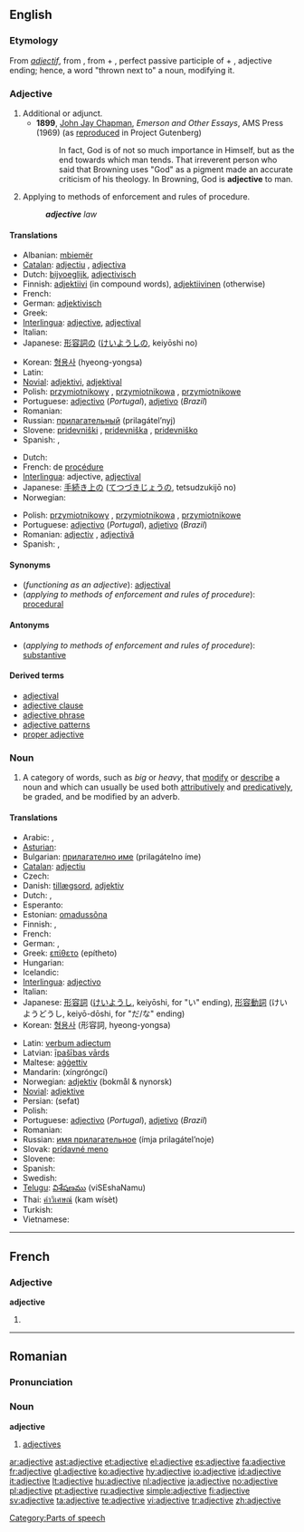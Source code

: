 ==English==

===Etymology===
From {{OF.}} ''[[adjectif]]'', from {{L.}} {{term|adiectivum|adiectīvum|lang=la}}, from {{term|ad||next to|lang=la}} + {{term|iectus|-iect-|lang=la}}, perfect passive participle of {{term|iacio|iaciō|throw|lang=la}} + {{term|-ivus|-īvus|lang=la}}, adjective ending; hence, a word "thrown next to" a noun, modifying it.

===Adjective===
{{en-adj|-|-}}

# Additional or adjunct.
#* '''1899''', [[w:John Jay Chapman|John Jay Chapman]], ''Emerson and Other Essays'', AMS Press (1969) (as [http://www.gutenberg.org/etext/13088 reproduced] in Project Gutenberg)
#*: In fact, God is of not so much importance in Himself, but as the end towards which man tends. That irreverent person who said that Browning uses "God" as a pigment made an accurate criticism of his theology. In Browning, God is '''adjective''' to man.
# {{law}} Applying to methods of enforcement and rules of procedure.
#: '''''adjective''' law''

====Translations====
{{trans-top|functioning as an adjective}}
* Albanian: [[mbiemër]]
* [[Catalan]]: [[adjectiu]] {{m}}, [[adjectiva]] {{f}}
* Dutch: [[bijvoeglijk]], [[adjectivisch]]
* Finnish: [[adjektiivi]] (in compound words), [[adjektiivinen]] (otherwise)
* French: {{t+|fr|adjectif}}
* German: [[adjektivisch]]
* Greek: {{t+|el|επιθετικός|tr=epithetikós|sc=Grek}}
* [[Interlingua]]: [[adjective#Interlingua|adjective]], [[adjectival]]
* Italian: {{t+|it|aggettivale}}
* Japanese: [[形容詞]]の ([[けいようし]]の, keiyōshi no)
{{trans-mid}}
* Korean: [[형용사]] (hyeong-yongsa)
* Latin: {{t-|la|adjectivum}}
* [[Novial]]: [[adjektivi]], [[adjektival]]
* Polish: [[przymiotnikowy]] {{m}}, [[przymiotnikowa]] {{f}}, [[przymiotnikowe]] {{n}}
* Portuguese: [[adjectivo]] (''Portugal''), [[adjetivo]] (''Brazil'')
* Romanian: {{t-|ro|adjectival}}
* Russian: [[прилaгaтeльный]] (prilagátel’nyj)
* Slovene: [[pridevniški]] {{m}}, [[pridevniška]] {{f}}, [[pridevniško]] {{n}}
* Spanish: {{t+|es|adjetivo|m}}, {{t-|es|adjetiva|f}}
{{trans-bottom}}

{{trans-top|methods of enforcement and rules of procedure}}
* Dutch: {{t-|nl|formeel}}
* French: de [[procédure]]
* [[Interlingua]]: adjective, [[adjectival]]
* Japanese: [[手続き上]]の ([[てつづきじょう]]の, tetsudzukijō no)
* Norwegian: {{t+|no|adjektiv}}
{{trans-mid}}
* Polish: [[przymiotnikowy]] {{m}}, [[przymiotnikowa]] {{f}}, [[przymiotnikowe]] {{n}}
* Portuguese: [[adjectivo]] (''Portugal''), [[adjetivo]] (''Brazil'')
* Romanian: [[adjectiv]] {{m}}, [[adjectivă]] {{f}}
* Spanish: {{t+|es|adjetivo|m}}, {{t-|es|adjetiva|f}}
{{trans-bottom}}

====Synonyms====
* (''functioning as an adjective''): [[adjectival]]
* (''applying to methods of enforcement and rules of procedure''): [[procedural]]

====Antonyms====
* (''applying to methods of enforcement and rules of procedure''): [[substantive]]

====Derived terms====
* [[adjectival]]
* [[adjective clause]]
* [[adjective phrase]]
* [[adjective patterns]]
* [[proper adjective]]

===Noun===
{{wikipedia}}
{{en-noun}}

# {{grammar}} A category of words, such as ''big'' or ''heavy'', that [[modify]] or [[describe]] a noun and which can usually be used both [[attributively]] and [[predicatively]], be graded, and be modified by an adverb.

====Translations====
{{trans-top|(grammar) a category of words that modify or describe a noun}}
* Arabic: {{Arab|[[نعت]]}} {{IPAchar|(naʕt)}} {{m}}, {{Arab|[[صفة]]}} {{IPAchar|(ʂífa)}} {{f}}
* [[Asturian]]: {{t+|ast|axetivu|m|xs=Asturian}}
* Bulgarian: [[прилагателно име]] (prilagátelno íme) {{n}}
* [[Catalan]]: [[adjectiu]] {{m}}
* Czech: {{t-|cs|přídavné jméno|n}}
* Danish: [[tillægsord]], [[adjektiv]]
* Dutch: {{t+|nl|bijvoeglijk naamwoord|n}}, {{t+|nl|adjectief|n}}
* Esperanto: {{t-|eo|adjektivo|xs=Esperanto}}
* Estonian: [[omadussõna]]
* Finnish: {{t+|fi|adjektiivi}}, {{t+|fi|laatusana}}
* French: {{t+|fr|adjectif|m}}
* German: {{t+|de|Adjektiv|n}}, {{t+|de|Eigenschaftswort|n}}
* Greek: [[επίθετο]] (epítheto) {{n}}
* Hungarian: {{t+|hu|melléknév}}
* Icelandic: {{t+|is|lýsingarorð|n}}
* [[Interlingua]]: [[adjectivo]]
* Italian: {{t+|it|aggettivo|m}}
* Japanese: [[形容詞]] ([[けいようし]], keiyōshi, for "い" ending), [[形容動詞]] (けいようどうし, keiyō-dōshi, for "だ/な" ending)
* Korean: [[형용사]] (形容詞, hyeong-yongsa)
{{trans-mid}}
* Latin: [[verbum adiectum]] {{n}}
* Latvian: [[īpašības vārds]] {{m}}
* Maltese: [[aġġettiv]]
* Mandarin: {{zh-ts|[[形容詞]]|[[形容词]]}} (xíngróngcí)
* Norwegian: [[adjektiv]] (bokmål & nynorsk)
* [[Novial]]: [[adjektive]]
* Persian: {{fa-Arab|[[صفت]]}} (sefat)
* Polish: {{t+|pl|przymiotnik|m}}
* Portuguese: [[adjectivo]] (''Portugal''), [[adjetivo]] (''Brazil'')
* Romanian: {{t+|ro|adjectiv|n}}
* Russian: [[имя прилaгaтeльнoe]] (ímja prilagátel’noje) {{n}}
* Slovak: [[prídavné meno]] {{n}}
* Slovene: {{t+|sl|pridevnik|m}}
* Spanish: {{t+|es|adjetivo|m}}
* Swedish: {{t+|sv|adjektiv|n}}
* [[Telugu]]: [[విశేషణము]] (viSEshaNamu)
* Thai: [[คำวิเศษณ์]] (kam wísèt)
* Turkish: {{t+|tr|sıfat}}
* Vietnamese: {{t+|vi|tính từ|xs=Vietnamese}}
{{trans-bottom}}

[[Category:Parts of speech]]

----

==French==

===Adjective===
'''adjective'''

# {{feminine of|adjectif|lang=French}}

----

==Romanian==

===Pronunciation===
{{IPA|[ad.ʒek'ti.ve]|lang=ro}}

===Noun===
'''adjective''' {{n|p}}

# {{plural of|adjectiv|lang=Romanian}} [[adjectives]]

[[ar:adjective]]
[[ast:adjective]]
[[et:adjective]]
[[el:adjective]]
[[es:adjective]]
[[fa:adjective]]
[[fr:adjective]]
[[gl:adjective]]
[[ko:adjective]]
[[hy:adjective]]
[[io:adjective]]
[[id:adjective]]
[[it:adjective]]
[[lt:adjective]]
[[hu:adjective]]
[[nl:adjective]]
[[ja:adjective]]
[[no:adjective]]
[[pl:adjective]]
[[pt:adjective]]
[[ru:adjective]]
[[simple:adjective]]
[[fi:adjective]]
[[sv:adjective]]
[[ta:adjective]]
[[te:adjective]]
[[vi:adjective]]
[[tr:adjective]]
[[zh:adjective]]